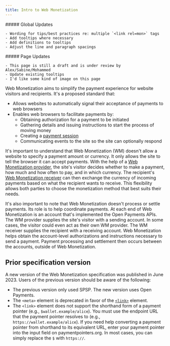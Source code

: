 ```yaml
---
title: Intro to Web Monetization
---
```



<div class='draft'>
  ##### Global Updates

    - Wording for tips/best practices re: multiple `<link rel=mon>` tags
    - Add tooltips where necessary
    - Add definitions to tooltips
    - Adjust the line and paragraph spacings

</div>

<div class='draft'>
  ##### Page Updates

    - This page is still a draft and is under review by Alex/Sabine/Mohammed
    - Update existing tooltips
    - I'd like some kind of image on this page

</div>

Web Monetization aims to simplify the payment experience for website visitors and recipients. It's a proposed standard that:

- Allows websites to automatically signal their acceptance of payments to web browsers
- Enables web browsers to facilitate payments by:
  - Obtaining authorization for a payment to be initiated
  - Gathering details and issuing instructions to start the process of moving money
  - Creating a <Tooltip content='there is a lot of text to display should there be a character limit for this' client:load><a href="./resources/glossary#payment-session">payment session</a></Tooltip>
  - Communicating events to the site so the site can optionally respond

It's important to understand that Web Monetization (WM) doesn't allow a website to specify a payment amount or currency. It only allows the site to tell the browser it can accept payments. With the help of a <Tooltip content='there is a lot of text to display should there be a character limit for this' client:load><a href="./resources/glossary#web-monetization-provider">Web Monetization provider</a></Tooltip>, the site's visitor decides whether to make a payment, how much and how often to pay, and in which currency. The recipient's <Tooltip content='there is a lot of text to display should there be a character limit for this' client:load><a href="./resources/glossary#web-monetization-receiver">Web Monetization receiver</a></Tooltip> can then exchange the currency of incoming payments based on what the recipient wants to receive. This <Tooltip content='there is a lot of text to display should there be a character limit for this' client:load><span>flexibility</span></Tooltip> allows both parties to choose the monetization method that best suits their needs.

It's also important to note that Web Monetization doesn't process or settle payments. Its role is to help coordinate payments. At each end of Web Monetization is an account that's implemented the <LinkOut href="https://openpayments.guide">Open Payments APIs</LinkOut>. The WM provider supplies the site's visitor with a sending account. In some cases, the visitor could even act as their own WM provider. The WM receiver supplies the recipient with a receiving account. Web Monetization helps obtain the account-level authorizations and instructions necessary to send a payment. Payment processing and settlement then occurs between the accounts, outside of Web Monetization.

## Prior specification version

A new version of the Web Monetization specification was published in June 2023. Users of the previous version should be aware of the following:

- The previous version only used <LinkOut href="https://interledger.org/rfcs/0009-simple-payment-setup-protocol/">SPSP</LinkOut>. The new version uses <LinkOut href="https://docs.openpayments.guide/">Open Payments</LinkOut>.
- The `<meta>` element is deprecated in favor of the [`<link>`](./references/html-link-rel-monetization/) element.
- The `<link>` element does not support the shorthand form of a payment pointer (e.g., `$wallet.example/alice`). You must use the endpoint URL that the payment pointer resolves to (e.g., `https://wallet.example/alice`). If you need help converting a payment pointer from shorthand to its equivalent URL, enter your payment pointer into the input field on <LinkOut href="https://paymentpointers.org">paymentpointers.org</LinkOut>. In most cases, you can simply replace the `$` with `https://`.
